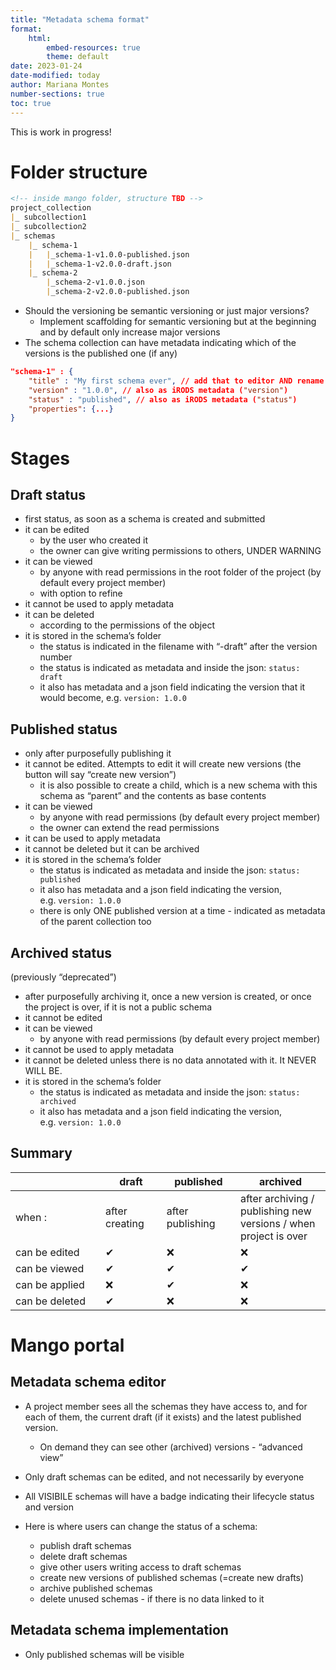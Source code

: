 ```yaml
---
title: "Metadata schema format"
format:
    html:
        embed-resources: true
        theme: default
date: 2023-01-24
date-modified: today
author: Mariana Montes
number-sections: true
toc: true
---
```


::: callout-warning
This is work in progress!
:::

# Folder structure

```md
<!-- inside mango folder, structure TBD -->
project_collection
|_ subcollection1
|_ subcollection2
|_ schemas
	|_ schema-1
	|   |_schema-1-v1.0.0-published.json
	|   |_schema-1-v2.0.0-draft.json
	|_ schema-2
	    |_schema-2-v1.0.0.json
	    |_schema-2-v2.0.0-published.json
```

- Should the versioning be semantic versioning or just major versions?
	- Implement scaffolding for semantic versioning but at the beginning and by default only increase major versions
- The schema collection can have metadata indicating which of the versions is the published one (if any)

```json
"schema-1" : {
	"title" : "My first schema ever", // add that to editor AND rename as "label"
	"version" : "1.0.0", // also as iRODS metadata ("version")
	"status" : "published", // also as iRODS metadata ("status")
	"properties": {...}
}
```

# Stages
## Draft status
- first status, as soon as a schema is created and submitted
- it can be edited
	- by the user who created it
	- the owner can give writing permissions to others, UNDER WARNING
- it can be viewed
	- by anyone with read permissions in the root folder of the project (by default every project member)
	- with option to refine
- it cannot be used to apply metadata
- it can be deleted
	- according to the permissions of the object
- it is stored in the schema's folder
	- the status is indicated in the filename with "-draft" after the version number
	- the status is indicated as metadata and inside the json: `status: draft`
	- it also has metadata and a json field indicating the version that it would become, e.g. `version: 1.0.0`

## Published status
- only after purposefully publishing it
- it cannot be edited. Attempts to edit it will create new versions (the button will say "create new version")
	- it is also possible to create a child, which is a new schema with this schema as "parent" and the contents as base contents
- it can be viewed
	- by anyone with read permissions (by default every project member)
	- the owner can extend the read permissions
- it can be used to apply metadata
- it cannot be deleted but it can be archived
- it is stored in the schema's folder
	- the status is indicated as metadata and inside the json: `status: published`
	- it also has metadata and a json field indicating the version, e.g. `version: 1.0.0`
	- there is only ONE published version at a time - indicated as metadata of the parent collection too

## Archived status
(previously "deprecated")

- after purposefully archiving it, once a new version is created, or once the project is over, if it is not a public schema
- it cannot be edited
- it can be viewed
	- by anyone with read permissions (by default every project member)
- it cannot be used to apply metadata
- it cannot be deleted unless there is no data annotated with it. It NEVER WILL BE.
- it is stored in the schema's folder
	- the status is indicated as metadata and inside the json: `status: archived`
	- it also has metadata and a json field indicating the version, e.g. `version: 1.0.0`

## Summary

` ` | draft | published | archived
------ | ---- | ----- | ------
when :| after creating | after publishing | after archiving / publishing new versions / when project is over
can be edited | ✔ | ❌| ❌
can be viewed | ✔ | ✔ | ✔
can be applied | ❌| ✔ | ❌
can be deleted | ✔ | ❌| ❌


# Mango portal
## Metadata schema editor
- A project member sees all the schemas they have access to, and for each of them, the current draft (if it exists) and the latest published version.
	- On demand they can see other (archived) versions - "advanced view"

- Only draft schemas can be edited, and not necessarily by everyone
- All VISIBILE schemas will have a badge indicating their lifecycle status and version

- Here is where users can change the status of a schema:
	- publish draft schemas
	- delete draft schemas
	- give other users writing access to draft schemas
	- create new versions of published schemas (=create new drafts)
	- archive published schemas
	- delete unused schemas - if there is no data linked to it

## Metadata schema implementation
- Only published schemas will be visible
